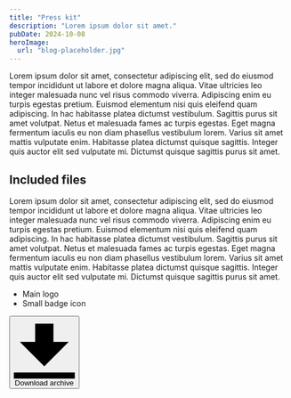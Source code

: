 ```yaml
---
title: "Press kit"
description: "Lorem ipsum dolor sit amet."
pubDate: 2024-10-08
heroImage:
  url: "blog-placeholder.jpg"
---
```



Lorem ipsum dolor sit amet, consectetur adipiscing elit, sed do eiusmod tempor incididunt ut labore et dolore magna aliqua. Vitae ultricies leo integer malesuada nunc vel risus commodo viverra. Adipiscing enim eu turpis egestas pretium. Euismod elementum nisi quis eleifend quam adipiscing. In hac habitasse platea dictumst vestibulum. Sagittis purus sit amet volutpat. Netus et malesuada fames ac turpis egestas. Eget magna fermentum iaculis eu non diam phasellus vestibulum lorem. Varius sit amet mattis vulputate enim. Habitasse platea dictumst quisque sagittis. Integer quis auctor elit sed vulputate mi. Dictumst quisque sagittis purus sit amet.

<YouTube
  class="h-auto w-full max-w-full rounded-lg shadow shadow-gray-500"
  id="Exu7r2vZpcw"
/>

## Included files

Lorem ipsum dolor sit amet, consectetur adipiscing elit, sed do eiusmod tempor incididunt ut labore et dolore magna aliqua. Vitae ultricies leo integer malesuada nunc vel risus commodo viverra. Adipiscing enim eu turpis egestas pretium. Euismod elementum nisi quis eleifend quam adipiscing. In hac habitasse platea dictumst vestibulum. Sagittis purus sit amet volutpat. Netus et malesuada fames ac turpis egestas. Eget magna fermentum iaculis eu non diam phasellus vestibulum lorem. Varius sit amet mattis vulputate enim. Habitasse platea dictumst quisque sagittis. Integer quis auctor elit sed vulputate mi. Dictumst quisque sagittis purus sit amet.

- Main logo
- Small badge icon

<a href="/presskit.zip" download="Press Kit">
  <button class="inline-flex items-center rounded bg-gray-300 px-4 py-2 font-bold text-gray-800 hover:bg-gray-400">
    <svg
      class="mr-2 h-4 w-4 fill-current"
      xmlns="http://www.w3.org/2000/svg"
      viewBox="0 0 20 20"
    >
      <path d="M13 8V2H7v6H2l8 8 8-8h-5zM0 18h20v2H0v-2z" />
    </svg>
    <span>Download archive</span>
  </button>
</a>
